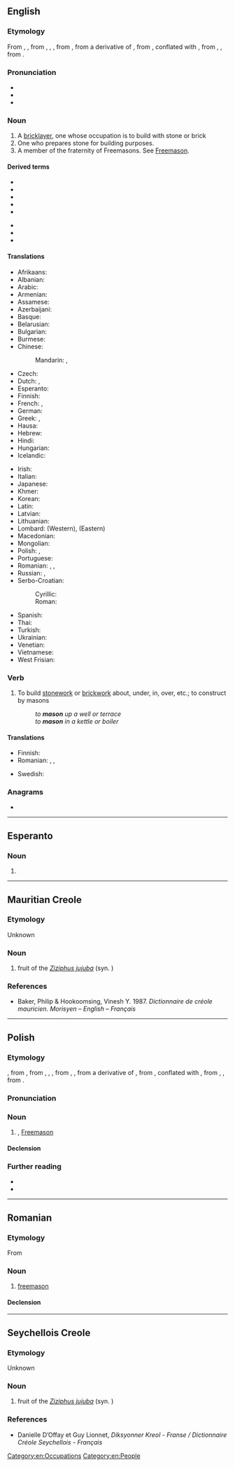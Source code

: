{{also|Mason|máson|masón|Masoń}}
==English==
{{wikipedia|dab=mason}}

===Etymology===
From {{inh|en|enm|masoun}}, {{m|enm|machun}}, from {{der|en|xno|machun}}, {{m|fro|masson}}, {{der|en|fro|maçon}}, from {{der|en|LL.|maciō||carpenter, bricklayer}}, from a derivative of {{der|en|frk|*makōn||to work, build, make}}, from {{der|en|ine-pro|*mag-||to knead, mix, make}}, conflated with {{m|gmw-pro|*mati||cutter}}, from {{der|en|gem-pro|*matją}}, {{m|gem-pro|*mattukaz||plowshare, mattock}}, from {{der|en|ine-pro|*mat-||hoe, mattock}}.

===Pronunciation===
* {{audio|en|en-us-mason.ogg|Audio (US)}}
* {{IPA|en|/ˈmeɪsən/}}
* {{rhymes|en|eɪsən|s=2}}

===Noun===
{{en-noun}}

# A [[bricklayer]], one whose occupation is to build with stone or brick
# One who prepares stone for building purposes.
# A member of the fraternity of Freemasons. See [[Freemason]].

====Derived terms====
{{der-top|Terms derived from ''mason''}}
* {{l|en|mason bee}}
* {{l|en|masondom}}
* {{l|en|masonhood}}
* {{l|en|mason moth}}
* {{l|en|mason shell}}
{{der-mid}}
* {{l|en|mason wasp}}
* {{l|en|masonry}}
* {{l|en|monumental mason}}
{{der-bottom}}

====Translations====
{{trans-top|one who builds with stone or brick}}
* Afrikaans: {{t|af|messelaar}}
* Albanian: {{t+|sq|murator}}
* Arabic: {{t+|ar|بَنَّاء|m}}
* Armenian: {{t+|hy|քարտաշ}}
* Assamese: {{t|as|মিস্ত্ৰী}}
* Azerbaijani: {{t+|az|bənna}}
* Basque: {{t+|eu|igeltsero}}
* Belarusian: {{t|be|му́ляр|m}}
* Bulgarian: {{t+|bg|зидар|m}}
* Burmese: {{t-needed|my}}
* Chinese:
*: Mandarin: {{t+|cmn|石匠|tr=shíjiàng|sc=Hani}}, {{t+|cmn|石工|tr=shígōng|sc=Hani}}
* Czech: {{t+|cs|zedník|m}}
* Dutch: {{t+|nl|metselaar|m}}, {{qualifier|Flemish}} {{t+|nl|metser|m}}
* Esperanto: {{t|eo|masonisto}}
* Finnish: {{t+|fi|muurari}}
* French: {{t+|fr|maçon|m}}, {{t+|fr|maçonne|f}}
* German: {{t+|de|Maurer|m}}
* Greek: {{t+|el|κτίστης|m}}, {{t+|el|λιθοδόμος|m}}
* Hausa: {{t|ha|mesin|m|alt=mēsìn}}
* Hebrew: {{t+|he|בנאי|m|tr=banai}}
* Hindi: {{t-needed|hi}}
* Hungarian: {{t+|hu|kőműves}}
* Icelandic: {{t+|is|múrari|m}}
{{trans-mid}}
* Irish: {{t|ga|saor|m}}
* Italian: {{t+|it|muratore|m}}
* Japanese: {{t+|ja|石工|tr=いしく, ishiku|sc=Jpan}}
* Khmer: {{t-needed|km}}
* Korean: {{t+|ko|석공(石工)}}
* Latin: {{t|la|caementarius|m}}
* Latvian: {{t-needed|lv}}
* Lithuanian: {{t-needed|lt}}
* Lombard: {{t+|lmo|magut}} (Western), {{t|lmo|murador}} (Eastern)
* Macedonian: {{t|mk|ѕидар|m}}
* Mongolian: {{t-needed|mn}}
* Polish: {{t+|pl|kamieniarz|m}}, {{t+|pl|murarz|m}}
* Portuguese: {{t+|pt|pedreiro|m}}
* Romanian: {{t+|ro|zidar|m}}, {{t+|ro|pietrar|m}}, {{t+|ro|mason|m}} {{qualifier|rare}}
* Russian: {{t+|ru|ка́менщик|m}}, {{t+|ru|масо́н|m}} {{qualifier|rare in this sense}}
* Serbo-Croatian:
*: Cyrillic: {{t|sh|зѝда̄р|m|sc=Cyrl}}
*: Roman: {{t+|sh|zìdār|m}}
* Spanish: {{t+|es|albañil|m}}
* Thai: {{t-needed|th}}
* Turkish: {{t|tr|taş ustası}}
* Ukrainian: {{t+|uk|му́ляр|m}}
* Venetian: {{t|vec|muràro}}
* Vietnamese: {{t-needed|vi}}
* West Frisian: {{t|fy|mitselder|c}}
{{trans-bottom}}

{{trans-see|Freemason}}

===Verb===
{{en-verb}}

# {{lb|en|transitive|normally with a preposition}} To build [[stonework]] or [[brickwork]] about, under, in, over, etc.; to construct by masons
#: ''to '''mason''' up a well or terrace''
#: ''to '''mason''' in a kettle or boiler''

====Translations====
{{trans-top|to build stonework or brickwork}}
* Finnish: {{t+|fi|muurata}}
* Romanian: {{t+|ro|zidi}}, {{t+|ro|dura}}, {{t+|ro|clădi}}
{{trans-mid}}
* Swedish: {{t+|sv|mura}}
{{trans-bottom}}

===Anagrams===
* {{anagrams|en|a=amnos|Manso|NOMAS|Osman|manos|moans|monas|soman}}

[[Category:en:Occupations]]
[[Category:en:People]]

----

==Esperanto==

===Noun===
{{eo-head}}

# {{eo-form of|mas|on}}

----

==Mauritian Creole==

===Etymology===
Unknown

===Noun===
{{head|mfe|noun}}

# fruit of the ''[[Ziziphus jujuba]]'' (syn. {{taxlink|Ziziphus vulgaris|species|ver=190728}})

===References===
* Baker, Philip & Hookoomsing, Vinesh Y. 1987. ''Dictionnaire de créole mauricien. Morisyen – English – Français''

----

==Polish==

===Etymology===
{{bor+|pl|fr|maçon}}, from {{der|pl|frm|maçon||mason}}, from {{der|pl|fro|maçon}}, {{m|fro|masson}}, {{m|fro|machun||brick-layer}}, from {{der|pl|LL.|maciō}}, {{m|la|machiō||carpenter, brick-layer}}, from a derivative of {{der|pl|frk|*makōn||to build, make, work}}, from {{der|pl|ine-pro|*mag-||to knead, mix, make}}, conflated with {{der|pl|frk|*mati||cutter}}, from {{der|pl|gem-pro|*matją}}, {{m|gem-pro|*mattukaz||ploughshare, mattock}}, from {{der|pl|ine-pro|*mat-||hoe, mattock}}.

===Pronunciation===
{{pl-p|a=Pl-mason.ogg}}

===Noun===
{{pl-noun|m-pr|f=masonka}}

# {{l|en|mason}}, [[Freemason]]
#: {{syn|pl|wolnomularz}}

====Declension====
{{pl-decl-noun-m-pr}}

===Further reading===
* {{R:pl:WSJP}}
* {{R:pl:PWN}}

{{C|pl|Male people}}

----

==Romanian==

===Etymology===
From {{bor|ro|fr|maçon}}

===Noun===
{{ro-noun|m|masoni}}

# [[freemason]]

====Declension====
{{ro-noun-m}}

----

==Seychellois Creole==

===Etymology===
Unknown

===Noun===
{{head|crs|noun}}

# fruit of the ''[[Ziziphus jujuba]]'' (syn. {{taxlink|Ziziphus vulgaris|species|ver=190728}})

===References===
* Danielle D’Offay et Guy Lionnet, ''Diksyonner Kreol - Franse / Dictionnaire Créole Seychellois - Français''
